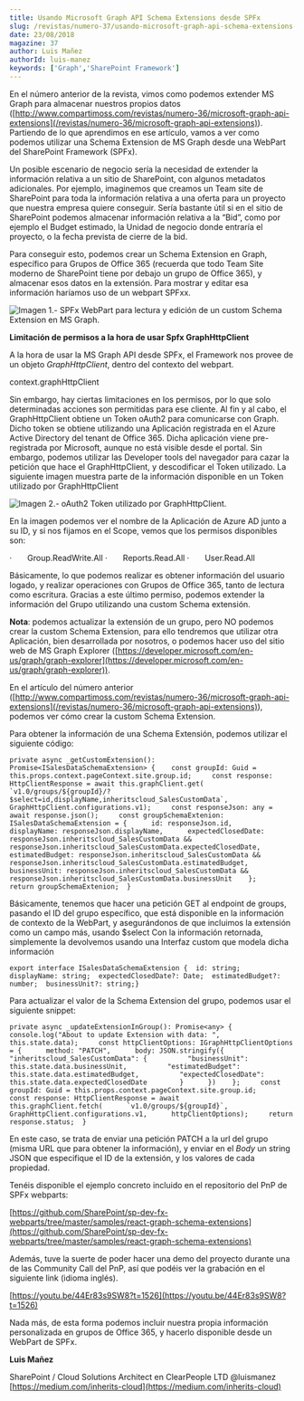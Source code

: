 ```yaml
---
title: Usando Microsoft Graph API Schema Extensions desde SPFx
slug: /revistas/numero-37/usando-microsoft-graph-api-schema-extensions-desde-spfx
date: 23/08/2018
magazine: 37
author: Luis Mañez
authorId: luis-manez
keywords: ['Graph','SharePoint Framework']
---
```






En el número anterior de la revista, vimos como podemos extender MS Graph para almacenar nuestros propios datos ([http://www.compartimoss.com/revistas/numero-36/microsoft-graph-api-extensions](/revistas/numero-36/microsoft-graph-api-extensions)). Partiendo de lo que aprendimos en ese artículo, vamos a ver como podemos utilizar una Schema Extension de MS Graph desde una WebPart del SharePoint Framework (SPFx).

Un posible escenario de negocio sería la necesidad de extender la información relativa a un sitio de SharePoint, con algunos metadatos adicionales. Por ejemplo, imaginemos que creamos un Team site de SharePoint para toda la información relativa a una oferta para un proyecto que nuestra empresa quiere conseguir. Sería bastante útil si en el sitio de SharePoint podemos almacenar información relativa a la “Bid”, como por ejemplo el Budget estimado, la Unidad de negocio donde entraría el proyecto, o la fecha prevista de cierre de la bid.

Para conseguir esto, podemos crear un Schema Extension en Graph, específico para Grupos de Office 365 (recuerda que todo Team Site moderno de SharePoint tiene por debajo un grupo de Office 365), y almacenar esos datos en la extensión. Para mostrar y editar esa información haríamos uso de un webpart SPFxx.

![Imagen 1.- SPFx WebPart para lectura y edición de un custom Schema Extension en MS Graph.](../../../images/numero37/usando-microsoft-graph-api-schema-extensions-desde-spfx/image1.png)

**Limitación de permisos a la hora de usar Spfx GraphHttpClient**

A la hora de usar la MS Graph API desde SPFx, el Framework nos provee de un objeto *GraphHttpClient*, dentro del contexto del webpart.

context.graphHttpClient

Sin embargo, hay ciertas limitaciones en los permisos, por lo que solo determinadas acciones son permitidas para ese cliente. Al fin y al cabo, el GraphHttpClient obtiene un Token oAuth2 para comunicarse con Graph. Dicho token se obtiene utilizando una Aplicación registrada en el Azure Active Directory del tenant de Office 365. Dicha aplicación viene pre-registrada por Microsoft, aunque no está visible desde el portal. Sin embargo, podemos utilizar las Developer tools del navegador para cazar la petición que hace el GraphHttpClient, y descodificar el Token utilizado. La siguiente imagen muestra parte de la información disponible en un Token utilizado por GraphHttpClient

![Imagen 2.- oAuth2 Token utilizado por GraphHttpClient.](../../../images/numero37/usando-microsoft-graph-api-schema-extensions-desde-spfx/image2.png)

En la imagen podemos ver el nombre de la Aplicación de Azure AD junto a su ID, y si nos fijamos en el Scope, vemos que los permisos disponibles son:

·       Group.ReadWrite.All
·       Reports.Read.All
·       User.Read.All

Básicamente, lo que podemos realizar es obtener información del usuario logado, y realizar operaciones con Grupos de Office 365, tanto de lectura como escritura. Gracias a este último permiso, podemos extender la información del Grupo utilizando una custom Schema extensión.

**Nota**: podemos actualizar la extensión de un grupo, pero NO podemos crear la custom Schema Extension, para ello tendremos que utilizar otra Aplicación, bien desarrollada por nosotros, o podemos hacer uso del sitio web de MS Graph Explorer ([https://developer.microsoft.com/en-us/graph/graph-explorer](https://developer.microsoft.com/en-us/graph/graph-explorer)).

En el artículo del número anterior ([http://www.compartimoss.com/revistas/numero-36/microsoft-graph-api-extensions](/revistas/numero-36/microsoft-graph-api-extensions)), podemos ver cómo crear la custom Schema Extension.

Para obtener la información de una Schema Extensión, podemos utilizar el siguiente código:​

```
private async _getCustomExtension(): Promise<ISalesDataSchemaExtension> {    const groupId: Guid = this.props.context.pageContext.site.group.id;     const response: HttpClientResponse = await this.graphClient.get(      `v1.0/groups/${groupId}/?$select=id,displayName,inheritscloud_SalesCustomData`,      GraphHttpClient.configurations.v1);     const responseJson: any = await response.json();     const groupSchemaExtenion: ISalesDataSchemaExtension = {      id: responseJson.id,      displayName: responseJson.displayName,      expectedClosedDate: responseJson.inheritscloud_SalesCustomData &&        responseJson.inheritscloud_SalesCustomData.expectedClosedDate,      estimatedBudget: responseJson.inheritscloud_SalesCustomData &&        responseJson.inheritscloud_SalesCustomData.estimatedBudget,      businessUnit: responseJson.inheritscloud_SalesCustomData &&        responseJson.inheritscloud_SalesCustomData.businessUnit    };     return groupSchemaExtenion;  }​
```

Básicamente, tenemos que hacer una petición GET al endpoint de groups, pasando el ID del grupo específico, que está disponible en la información de contexto de la WebPart, y asegurándonos de que incluimos la extensión como un campo más, usando $select
Con la información retornada, simplemente la devolvemos usando una Interfaz custom que modela dicha información

```
export interface ISalesDataSchemaExtension {  id: string;  displayName: string;  expectedClosedDate?: Date;  estimatedBudget?: number;  businessUnit?: string;}​
```



Para actualizar el valor de la Schema Extension del grupo, podemos usar el siguiente snippet:

```
private async _updateExtensionInGroup(): Promise<any> {    console.log("About to update Extension with data: ", this.state.data);     const httpClientOptions: IGraphHttpClientOptions = {      method: "PATCH",      body: JSON.stringify({        "inheritscloud_SalesCustomData": {          "businessUnit": this.state.data.businessUnit,          "estimatedBudget": this.state.data.estimatedBudget,          "expectedClosedDate": this.state.data.expectedClosedDate        }      })    };     const groupId: Guid = this.props.context.pageContext.site.group.id;     const response: HttpClientResponse = await this.graphClient.fetch(      `v1.0/groups/${groupId}`,      GraphHttpClient.configurations.v1,      httpClientOptions);     return response.status;  }​
```



En este caso, se trata de enviar una petición PATCH a la url del grupo (misma URL que para obtener la información), y enviar en el *Body* un string JSON que especifique el ID de la extensión, y los valores de cada propiedad.

Tenéis disponible el ejemplo concreto incluido en el repositorio del PnP de SPFx webparts:

[https://github.com/SharePoint/sp-dev-fx-webparts/tree/master/samples/react-graph-schema-extensions](https://github.com/SharePoint/sp-dev-fx-webparts/tree/master/samples/react-graph-schema-extensions)

Además, tuve la suerte de poder hacer una demo del proyecto durante una de las Community Call del PnP, así que podéis ver la grabación en el siguiente link (idioma inglés).

[https://youtu.be/44Er83s9SW8?t=1526](https://youtu.be/44Er83s9SW8?t=1526)

Nada más, de esta forma podemos incluir nuestra propia información personalizada en grupos de Office 365, y hacerlo disponible desde un WebPart de SPFx.



**Luis Mañez**

SharePoint / Cloud Solutions Architect en ClearPeople LTD
 @luismanez
 [https://medium.com/inherits-cloud](https://medium.com/inherits-cloud)​

 
 
